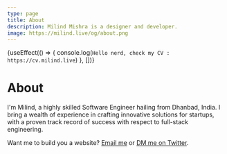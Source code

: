 ```yaml
---
type: page
title: About
description: Milind Mishra is a designer and developer.
image: https://milind.live/og/about.png
---
```



{useEffect(() => { console.log(`Hello nerd, check my CV : https://cv.milind.live`) }, [])}

<Head>
  <title>Milind Mishra</title>
</Head>

# About

<TypeAnimationSequence />

I'm Milind, a highly skilled Software Engineer hailing from Dhanbad, India. I bring a wealth of experience in crafting innovative solutions for startups, with a proven track record of success with respect to full-stack engineering.

<GithubCalenderComponent username="thatbeautifuldream" />

Want me to build you a website? <a href="mailto:milind.mishra4@gmail.com" target="_blank">Email me</a> or <a href="https://twitter.com/milindstwt" target="_blank">DM me on Twitter</a>.

<Sign />
